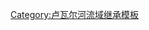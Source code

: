{{PCreuse}}<includeonly>[[Category:克勒兹河支流|{{PAGENAME}}]]</includeonly><noinclude>[[Category:卢瓦尔河流域继承模板]]</noinclude>